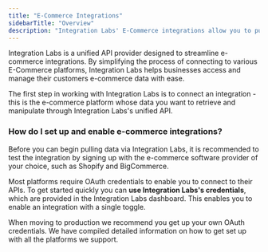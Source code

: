 ```yaml
---
title: "E-Commerce Integrations"
sidebarTitle: "Overview"
description: "Integration Labs' E-Commerce integrations allow you to pull data directly from your customer’s E-Commerce software in real-time."
---
```


Integration Labs is a unified API provider designed to streamline e-commerce integrations. By simplifying the process of connecting to various E-Commerce platforms, Integration Labs helps businesses access and manage their customers e-commerce data with ease.

The first step in working with Integration Labs is to connect an integration - this is the e-commerce platform whose data you want to retrieve and manipulate through Integration Labs's unified API.

### How do I set up and enable e-commerce integrations?

Before you can begin pulling data via Integration Labs, it is recommended to test the integration by signing up with the e-commerce software provider of your choice, such as Shopify and BigCommerce.

Most platforms require OAuth credentials to enable you to connect to their APIs. To get started quickly you can **use Integration Labs's credentials**, which are provided in the Integration Labs dashboard. This enables you to enable an integration with a single toggle.

When moving to production we recommend you get up your own OAuth credentials. We have compiled detailed information on how to get set up with all the platforms we support.
